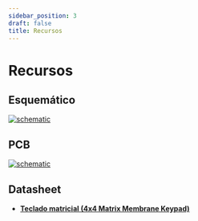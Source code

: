```yaml
---
sidebar_position: 3
draft: false
title: Recursos
---
```


# Recursos

## Esquemático

[![schematic](/mod/m08/Schematic_M08.svg)](/mod/m08/Schematic_M08.svg)

## PCB
[![schematic](/mod/m08/PCB_PCB_M08.svg)](/mod/m08/PCB_PCB_M08.svg)

## Datasheet

- [**Teclado matricial (4x4 Matrix Membrane Keypad)** ](https://cdn.sparkfun.com/assets/f/f/a/5/0/DS-16038.pdf)

